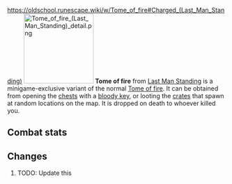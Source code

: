https://oldschool.runescape.wiki/w/Tome_of_fire#Charged_(Last_Man_Standing)
{{Infobox Item
|name = Tome of fire
|image = [[File:Tome of fire (Last Man Standing).png]]
|release = [[08 September]] [[2016]]
|update = Last Man Standing Beta and Splashing Restrictions  # TODO: Update this
|members = No
|quest = No
|tradeable = No
|placeholder = No
|equipable = Yes
|stackable = No
|noteable = Yes
|options = Wield, Drop   # TODO: Update this
|examine = An ancient tome containing the secrets of fire magic.
|value = 1
|alchable = No
|weight = 1.0
|id = 27358
}}
[[File:Tome of fire (Last Man Standing) detail.png|160px|left]]
'''Tome of fire''' from [[Last Man Standing]] is a minigame-exclusive variant of the normal [[Tome of fire]]. It can be obtained from opening the [[Chest (Last Man Standing)|chests]] with a [[bloody key]], or looting the [[Crate (Last Man Standing)|crates]] that spawn at random locations on the map. It is dropped on death to whoever killed you.

==Combat stats==
{{Infobox Bonuses
|astab = 0
|aslash = 0
|acrush = 0
|amagic = 8
|arange = 0
|dstab = 0
|dslash = 0
|dcrush = 0
|dmagic = 8
|drange = 0
|str = 0
|rstr = 0
|mdmg = 0
|prayer = 0
|slot = shield
|image = [[File:Tome of fire equipped male.png|160px]]
|altimage = [[File:Tome of fire equipped female.png|160px]]
}}



==Changes==
# TODO: Update this
{{Subject changes header}}
{{Subject changes
|date = 4 August 2016
|update = Last Man Standing
|change = The item was made fully available with the release of Last Man Standing.
}}
{{Subject changes footer}}

{{Last Man Standing In-game Items}}